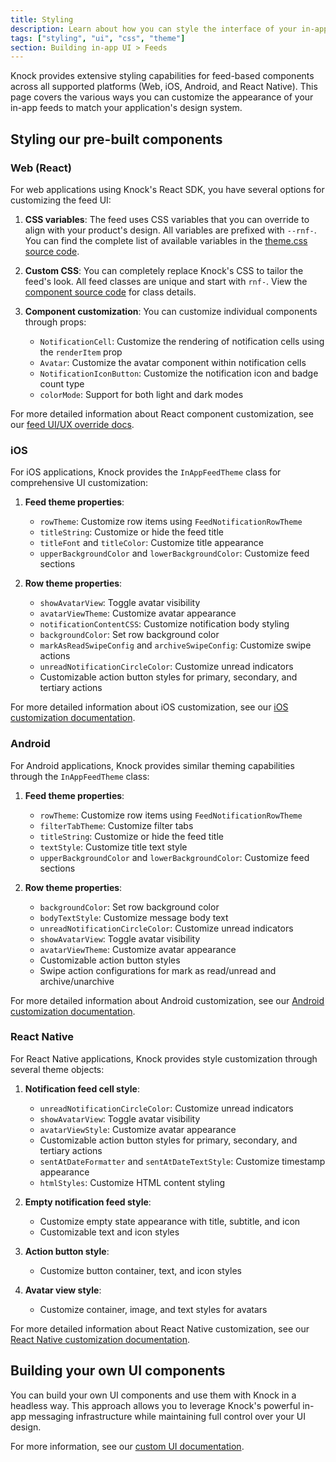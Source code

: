 ```yaml
---
title: Styling
description: Learn about how you can style the interface of your in-app feeds.
tags: ["styling", "ui", "css", "theme"]
section: Building in-app UI > Feeds
---
```


Knock provides extensive styling capabilities for feed-based components across all supported platforms (Web, iOS, Android, and React Native). This page covers the various ways you can customize the appearance of your in-app feeds to match your application's design system.

## Styling our pre-built components

### Web (React)

For web applications using Knock's React SDK, you have several options for customizing the feed UI:

1. **CSS variables**: The feed uses CSS variables that you can override to align with your product's design. All variables are prefixed with `--rnf-`. You can find the complete list of available variables in the [theme.css source code](https://github.com/knocklabs/javascript/blob/main/packages/react/src/theme.css).

2. **Custom CSS**: You can completely replace Knock's CSS to tailor the feed's look. All feed classes are unique and start with `rnf-`. View the [component source code](https://github.com/knocklabs/javascript/tree/main/packages/react/src) for class details.

3. **Component customization**: You can customize individual components through props:
   - `NotificationCell`: Customize the rendering of notification cells using the `renderItem` prop
   - `Avatar`: Customize the avatar component within notification cells
   - `NotificationIconButton`: Customize the notification icon and badge count type
   - `colorMode`: Support for both light and dark modes

For more detailed information about React component customization, see our [feed UI/UX override docs](/in-app-ui/react/feed#uiux-overrides).

### iOS

For iOS applications, Knock provides the `InAppFeedTheme` class for comprehensive UI customization:

1. **Feed theme properties**:

   - `rowTheme`: Customize row items using `FeedNotificationRowTheme`
   - `titleString`: Customize or hide the feed title
   - `titleFont` and `titleColor`: Customize title appearance
   - `upperBackgroundColor` and `lowerBackgroundColor`: Customize feed sections

2. **Row theme properties**:
   - `showAvatarView`: Toggle avatar visibility
   - `avatarViewTheme`: Customize avatar appearance
   - `notificationContentCSS`: Customize notification body styling
   - `backgroundColor`: Set row background color
   - `markAsReadSwipeConfig` and `archiveSwipeConfig`: Customize swipe actions
   - `unreadNotificationCircleColor`: Customize unread indicators
   - Customizable action button styles for primary, secondary, and tertiary actions

For more detailed information about iOS customization, see our [iOS customization documentation](/in-app-ui/ios/customization).

### Android

For Android applications, Knock provides similar theming capabilities through the `InAppFeedTheme` class:

1. **Feed theme properties**:

   - `rowTheme`: Customize row items using `FeedNotificationRowTheme`
   - `filterTabTheme`: Customize filter tabs
   - `titleString`: Customize or hide the feed title
   - `textStyle`: Customize title text style
   - `upperBackgroundColor` and `lowerBackgroundColor`: Customize feed sections

2. **Row theme properties**:
   - `backgroundColor`: Set row background color
   - `bodyTextStyle`: Customize message body text
   - `unreadNotificationCircleColor`: Customize unread indicators
   - `showAvatarView`: Toggle avatar visibility
   - `avatarViewTheme`: Customize avatar appearance
   - Customizable action button styles
   - Swipe action configurations for mark as read/unread and archive/unarchive

For more detailed information about Android customization, see our [Android customization documentation](/in-app-ui/android/customization).

### React Native

For React Native applications, Knock provides style customization through several theme objects:

1. **Notification feed cell style**:

   - `unreadNotificationCircleColor`: Customize unread indicators
   - `showAvatarView`: Toggle avatar visibility
   - `avatarViewStyle`: Customize avatar appearance
   - Customizable action button styles for primary, secondary, and tertiary actions
   - `sentAtDateFormatter` and `sentAtDateTextStyle`: Customize timestamp appearance
   - `htmlStyles`: Customize HTML content styling

2. **Empty notification feed style**:

   - Customize empty state appearance with title, subtitle, and icon
   - Customizable text and icon styles

3. **Action button style**:

   - Customize button container, text, and icon styles

4. **Avatar view style**:
   - Customize container, image, and text styles for avatars

For more detailed information about React Native customization, see our [React Native customization documentation](/in-app-ui/react-native/customization).

## Building your own UI components

You can build your own UI components and use them with Knock in a headless way. This approach allows you to leverage Knock's powerful in-app messaging infrastructure while maintaining full control over your UI design.

For more information, see our [custom UI documentation](/in-app-ui/feeds/custom-ui).
